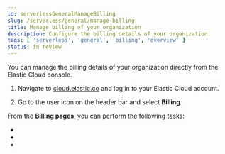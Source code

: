 ```yaml
---
id: serverlessGeneralManageBilling
slug: /serverless/general/manage-billing
title: Manage billing of your organization
description: Configure the billing details of your organization.
tags: [ 'serverless', 'general', 'billing', 'overview' ]
status: in review
---
```


<DocBadge template="technical preview" />
You can manage the billing details of your organization directly from the Elastic Cloud console.

1. Navigate to [cloud.elastic.co](https://cloud.elastic.co/) and log in to your Elastic Cloud account. 

2. Go to the user icon on the header bar and select **Billing**. 

From the **Billing pages**, you can perform the following tasks:

- <DocLink id="serverlessGeneralCheckSubscription" text="Check your subscription overview"/>
- <DocLink id="serverlessGeneralMonitorUsage" text="Monitor and analyze your account usage"/>
- <DocLink id="serverlessGeneralBillingHistory" text="Check your billing history"/>
